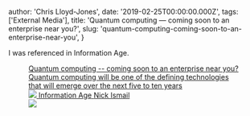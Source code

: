 
  author: 'Chris Lloyd-Jones',
  date: '2019-02-25T00:00:00.000Z',
  tags: ['External Media'],
  title: 'Quantum computing — coming soon to an enterprise near you?',
  slug: 'quantum-computing-coming-soon-to-an-enterprise-near-you',
}


<p>I was referenced in Information Age.</p>
<figure class="kg-card kg-bookmark-card">
  <a
    class="kg-bookmark-container"
    href="https://www.information-age.com/quantum-computing-enterprise-123479402/"
  >
    <div class="kg-bookmark-content">
      <div class="kg-bookmark-title">
        Quantum computing -- coming soon to an enterprise near you?
      </div>
      <div class="kg-bookmark-description">
        Quantum computing will be one of the defining technologies that will
        emerge over the next five to ten years
      </div>
      <div class="kg-bookmark-metadata">
        <img
          class="kg-bookmark-icon"
          src="https://s27389.pcdn.co/wp-content/uploads/2018/06/cropped-IA_FAVICON_2018-1-192x192.png"
        />
        <span class="kg-bookmark-author">Information Age</span>
        <span class="kg-bookmark-publisher">Nick Ismail</span>
      </div>
    </div>
    <div class="kg-bookmark-thumbnail">
      <img src="https://s27389.pcdn.co/wp-content/uploads/2019/02/quantum-computing-enterprise.jpeg" />
    </div>
  </a>
</figure>
